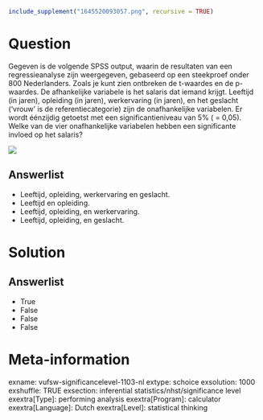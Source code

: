 ```r
include_supplement("1645520093057.png", recursive = TRUE)
```

Question
========
Gegeven is de volgende SPSS output, waarin de resultaten van een
regressieanalyse zijn weergegeven, gebaseerd op een steekproef onder 800
Nederlanders. Zoals je kunt zien ontbreken de t-waardes en de p-waardes.
De afhankelijke variabele is het salaris dat iemand krijgt. Leeftijd (in
jaren), opleiding (in jaren), werkervaring (in jaren), en het geslacht
(‘vrouw’ is de referentiecategorie) zijn de onafhankelijke variabelen.
Er wordt éénzijdig getoetst met een significantieniveau van 5% ( =
0,05).  
Welke van de vier onafhankelijke variabelen hebben een significante
invloed op het salaris?   
  
![](1645520093057.png)

Answerlist
----------
* Leeftijd, opleiding, werkervaring en geslacht.
* Leeftijd en opleiding.
* Leeftijd, opleiding, en werkervaring.
* Leeftijd, opleiding, en geslacht.

Solution
========










Answerlist
----------
* True
* False
* False
* False

Meta-information
================
exname: vufsw-significancelevel-1103-nl
extype: schoice
exsolution: 1000
exshuffle: TRUE
exsection: inferential statistics/nhst/significance level
exextra[Type]: performing analysis
exextra[Program]: calculator
exextra[Language]: Dutch
exextra[Level]: statistical thinking

